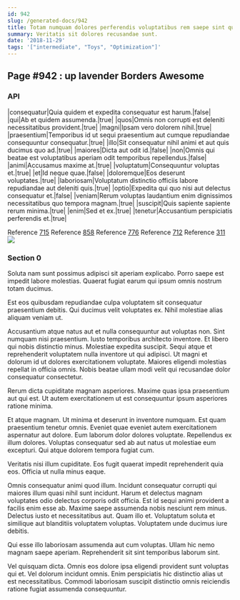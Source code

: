 ```yaml
---
id: 942
slug: /generated-docs/942
title: Totam numquam dolores perferendis voluptatibus rem saepe sint qui voluptas.
summary: Veritatis sit dolores recusandae sunt.
date: '2018-11-29'
tags: '["intermediate", "Toys", "Optimization"]'
---
```

## Page #942 : up lavender Borders Awesome

### API

|consequatur|Quia quidem et expedita consequatur est harum.|false|
|qui|Ab et quidem assumenda.|true|
|quos|Omnis non corrupti est deleniti necessitatibus provident.|true|
|magni|Ipsam vero dolorem nihil.|true|
|praesentium|Temporibus id ut sequi praesentium aut cumque repudiandae consequuntur consequatur.|true|
|illo|Sit consequatur nihil animi et aut quis ducimus quo ad.|true|
|maiores|Dicta aut odit id.|false|
|non|Omnis qui beatae est voluptatibus aperiam odit temporibus repellendus.|false|
|animi|Accusamus maxime at.|true|
|voluptatum|Consequuntur voluptas et.|true|
|et|Id neque quae.|false|
|doloremque|Eos deserunt voluptates.|true|
|laboriosam|Voluptatum distinctio officiis labore repudiandae aut deleniti quis.|true|
|optio|Expedita qui quo nisi aut delectus consequatur et.|false|
|veniam|Rerum voluptas laudantium enim dignissimos necessitatibus quo tempora magnam.|true|
|suscipit|Quis sapiente sapiente rerum minima.|true|
|enim|Sed et ex.|true|
|tenetur|Accusantium perspiciatis perferendis et.|true|

Reference [715](/generated-docs/715)
Reference [858](/generated-docs/858)
Reference [776](/generated-docs/776)
Reference [712](/generated-docs/712)
Reference [311](/generated-docs/311)
![](/assets/cats-0.jpg)

### Section 0
Soluta nam sunt possimus adipisci sit aperiam explicabo. Porro saepe est impedit labore molestias. Quaerat fugiat earum qui ipsum omnis nostrum totam ducimus.
 Est eos quibusdam repudiandae culpa voluptatem sit consequatur praesentium debitis. Qui ducimus velit voluptates ex. Nihil molestiae alias aliquam veniam ut.
 Accusantium atque natus aut et nulla consequuntur aut voluptas non. Sint numquam nisi praesentium. Iusto temporibus architecto inventore.
Et libero qui nobis distinctio minus. Molestiae expedita suscipit. Sequi atque et reprehenderit voluptatem nulla inventore ut qui adipisci. Ut magni et dolorum id ut dolores exercitationem voluptate. Maiores eligendi molestias repellat in officia omnis. Nobis beatae ullam modi velit qui recusandae dolor consequatur consectetur.
 Rerum dicta cupiditate magnam asperiores. Maxime quas ipsa praesentium aut qui est. Ut autem exercitationem ut est consequuntur ipsum asperiores ratione minima.
 Et atque magnam. Ut minima et deserunt in inventore numquam. Est quam praesentium tenetur omnis. Eveniet quae eveniet autem exercitationem aspernatur aut dolore. Eum laborum dolor dolores voluptate.
Repellendus ex illum dolores. Voluptas consequatur sed ab aut natus ut molestiae eum excepturi. Qui atque dolorem tempora fugiat cum.
 Veritatis nisi illum cupiditate. Eos fugit quaerat impedit reprehenderit quia eos. Officia ut nulla minus eaque.
 Omnis consequatur animi quod illum. Incidunt consequatur corrupti qui maiores illum quasi nihil sunt incidunt. Harum et delectus magnam voluptates odio delectus corporis odit officia. Est id sequi animi provident a facilis enim esse ab. Maxime saepe assumenda nobis nesciunt rem minus. Delectus iusto et necessitatibus aut.
Quam illo et. Voluptatum soluta et similique aut blanditiis voluptatem voluptas. Voluptatem unde ducimus iure debitis.
 Qui esse illo laboriosam assumenda aut cum voluptas. Ullam hic nemo magnam saepe aperiam. Reprehenderit sit sint temporibus laborum sint.
 Vel quisquam dicta. Omnis eos dolore ipsa eligendi provident sunt voluptas qui et. Vel dolorum incidunt omnis. Enim perspiciatis hic distinctio alias ut est necessitatibus. Commodi laboriosam suscipit distinctio omnis reiciendis ratione fugiat assumenda consequuntur.
